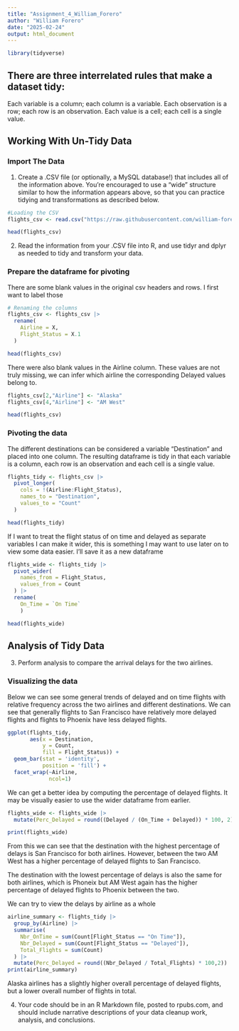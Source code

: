 ```yaml
---
title: "Assignment_4_William_Forero"
author: "William Forero"
date: "2025-02-24"
output: html_document
---
```


```r
library(tidyverse)
```

## There are three interrelated rules that make a dataset tidy:

Each variable is a column; each column is a variable.
Each observation is a row; each row is an observation.
Each value is a cell; each cell is a single value.

## Working With Un-Tidy Data

### Import The Data

(1) Create a .CSV file (or optionally, a MySQL database!) that includes all of the information above.  You’re encouraged to use a “wide” structure similar to how the information appears above, so that you can practice tidying and transformations as described below. 

```r
#Loading the CSV
flights_csv <- read.csv("https://raw.githubusercontent.com/william-forero/Data-607/refs/heads/main/Untidy_Flight_Table.csv")

head(flights_csv)
```

(2) Read the information from your .CSV file into R, and use tidyr and dplyr as needed to tidy and transform your data.   

### Prepare the dataframe for pivoting

There are some blank values in the original csv headers and rows. I first want to label those
```r
# Renaming the columns
flights_csv <- flights_csv |>
  rename(
    Airline = X,
    Flight_Status = X.1
  )

head(flights_csv)
```

There were also blank values in the Airline column. These values are not truly missing, we can infer which airline the corresponding Delayed values belong to.

```r
flights_csv[2,"Airline"] <- "Alaska"
flights_csv[4,"Airline"] <- "AM West"

head(flights_csv)
```

### Pivoting the data

The different destinations can be considered a variable "Destination" and placed into one column. The resulting dataframe is tidy in that each variable is a column, each row is an observation and each cell is a single value.
```r
flights_tidy <- flights_csv |>
  pivot_longer(
    cols = !(Airline:Flight_Status), 
    names_to = "Destination", 
    values_to = "Count"
  )

head(flights_tidy)
```

If I want to treat the flight status of on time and delayed as separate variables I can make it wider, this is something I may want to use later on to view some data easier. I'll save it as a new dataframe

```r
flights_wide <- flights_tidy |> 
  pivot_wider(
    names_from = Flight_Status,
    values_from = Count
  ) |>
  rename(
    On_Time = `On Time`
    )

head(flights_wide)
```


## Analysis of Tidy Data
(3) Perform analysis to compare the arrival delays for the two airlines. 

### Visualizing the data

Below we can see some general trends of delayed and on time flights with relative frequency across the two airlines and different destinations. We can see that generally flights to San Francisco have relatively more delayed flights and flights to Phoenix have less delayed flights.  
```r
ggplot(flights_tidy, 
       aes(x = Destination, 
           y = Count, 
           fill = Flight_Status)) +
  geom_bar(stat = 'identity', 
           position = 'fill') +
  facet_wrap(~Airline, 
             ncol=1)
```

We can get a better idea by computing the percentage of delayed flights. It may be visually easier to use the wider dataframe from earlier.

```r
flights_wide <- flights_wide |>
  mutate(Perc_Delayed = round((Delayed / (On_Time + Delayed)) * 100, 2))

print(flights_wide)
```
From this we can see that the destination with the highest percentage of delays is San Francisco for both airlines. However, between the two AM West has a higher percentage of delayed flights to San Francisco.

The destination with the lowest percentage of delays is also the same for both airlines, which is Phoneix but AM West again has the higher percentage of delayed flights to Phoenix between the two.

We can try to view the delays by airline as a whole
```r
airline_summary <- flights_tidy |>
  group_by(Airline) |>
  summarise(
    Nbr_OnTime = sum(Count[Flight_Status == "On Time"]),
    Nbr_Delayed = sum(Count[Flight_Status == "Delayed"]),
    Total_Flights = sum(Count)
  ) |>
  mutate(Perc_Delayed = round((Nbr_Delayed / Total_Flights) * 100,2))
print(airline_summary)
```
Alaska airlines has a slightly higher overall percentage of delayed flights, but a lower overall number of flights in total. 

(4) Your code should be in an R Markdown file, posted to rpubs.com, and should include narrative descriptions of your data cleanup work, analysis, and conclusions. 